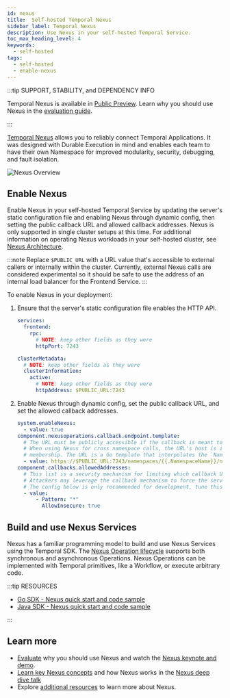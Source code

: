 ```yaml
---
id: nexus
title:  Self-hosted Temporal Nexus
sidebar_label: Temporal Nexus
description: Use Nexus in your self-hosted Temporal Service. 
toc_max_heading_level: 4
keywords:
  - self-hosted
tags:
  - self-hosted
  - enable-nexus
---
```


:::tip SUPPORT, STABILITY, and DEPENDENCY INFO

Temporal Nexus is available in [Public Preview](/evaluate/development-production-features/release-stages#public-preview).
Learn why you should use Nexus in the [evaluation guide](/evaluate/nexus).

:::

[Temporal Nexus](/nexus) allows you to reliably connect Temporal Applications.
It was designed with Durable Execution in mind and enables each team to have their own Namespace for improved modularity, security, debugging, and fault isolation.

![Nexus Overview](/img/cloud/nexus/nexus-overview-short.png)

## Enable Nexus

Enable Nexus in your self-hosted Temporal Service by updating the server's static configuration file and enabling Nexus through dynamic config, then setting the public callback URL and allowed callback addresses.
Nexus is only supported in single cluster setups at this time.
For additional information on operating Nexus workloads in your self-hosted cluster, see [Nexus Architecture](https://github.com/temporalio/temporal/blob/main/docs/architecture/nexus.md).

:::note
Replace `$PUBLIC_URL` with a URL value that's accessible to external callers or internally within the cluster.
Currently, external Nexus calls are considered experimental so it should be safe to use the address of an internal load balancer for the Frontend Service.
:::

To enable Nexus in your deployment:

1. Ensure that the server's static configuration file enables the HTTP API.

   ```yaml
   services:
     frontend:
       rpc:
         # NOTE: keep other fields as they were
         httpPort: 7243

   clusterMetadata:
     # NOTE: keep other fields as they were
     clusterInformation:
       active:
         # NOTE: keep other fields as they were
         httpAddress: $PUBLIC_URL:7243
   ```

2. Enable Nexus through dynamic config, set the public callback URL, and set the allowed callback addresses.

   ```yaml
   system.enableNexus:
     - value: true
   component.nexusoperations.callback.endpoint.template:
     # The URL must be publicly accessible if the callback is meant to be called by external services.
     # When using Nexus for cross namespace calls, the URL's host is irrelevant as the address is resolved using
     # membership. The URL is a Go template that interpolates the `NamepaceName` and `NamespaceID` variables.
     - value: https://$PUBLIC_URL:7243/namespaces/{{.NamespaceName}}/nexus/callback
   component.callbacks.allowedAddresses:
     # This list is a security mechanism for limiting which callback URLs are accepted by the server.
     # Attackers may leverage the callback mechanism to force the server to call arbitrary URLs.
     # The config below is only recommended for development, tune this to your requirements.
     - value:
         - Pattern: "*"
           AllowInsecure: true
   ```

## Build and use Nexus Services

Nexus has a familiar programming model to build and use Nexus Services using the Temporal SDK.
The [Nexus Operation lifecycle](/nexus/operations#operation-lifecycle) supports both synchronous and asynchronous Operations.
Nexus Operations can be implemented with Temporal primitives, like a Workflow, or execute arbitrary code.

:::tip RESOURCES

- [Go SDK - Nexus quick start and code sample](/develop/go/nexus)
- [Java SDK - Nexus quick start and code sample](/develop/java/nexus)

:::

## Learn more

- [Evaluate](/evaluate/nexus) why you should use Nexus and watch the [Nexus keynote and demo](https://youtu.be/qqc2vsv1mrU?feature=shared&t=2082).
- [Learn key Nexus concepts](/nexus) and how Nexus works in the [Nexus deep dive talk](https://www.youtube.com/watch?v=izR9dQ_eIe4&t=934s)
- Explore [additional resources](/evaluate/nexus#learn-more) to learn more about Nexus.
